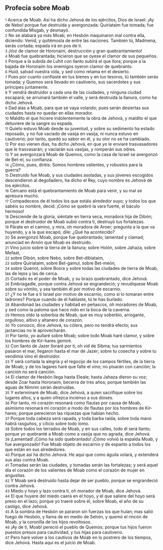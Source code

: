 == Profecía sobre Moab ==

{{anchor|1}} <small>1</small> Acerca de Moab. Así ha dicho Jehová de los ejércitos, Dios de Israel: ¡Ay de Nebo! porque fue destruida y avergonzada: Quiriataim fue tomada; fue confundida Misgab, y desmayó.<br>
{{anchor|2}} <small>2</small> No se alabará ya más Moab; en Hesbón maquinaron mal contra ella, diciendo: Venid, y quitémosla de entre las naciones. También tú, Madmena, serás cortada; espada irá en pos de ti.<br>
{{anchor|3}} <small>3</small> ¡Voz de clamor de Horonaim, destrucción y gran quebrantamiento!<br>
{{anchor|4}} <small>4</small> Moab fue quebrantada; hicieron que se oyese el clamor de sus pequeños.<br>
{{anchor|5}} <small>5</small> Porque a la subida de Luhit con llanto subirá el que llora; porque a la bajada de Horonaim los enemigos oyeron clamor de quebranto.<br>
{{anchor|6}} <small>6</small> Huid, salvad vuestra vida, y sed como retama en el desierto.<br>
{{anchor|7}} <small>7</small> Pues por cuanto confiaste en tus bienes y en tus tesoros, tú también serás tomada; y Quemos será llevado en cautiverio, sus sacerdotes y sus príncipes juntamente.<br>
{{anchor|8}} <small>8</small> Y vendrá destruidor a cada una de las ciudades, y ninguna ciudad escapará; se arruinará también el valle, y será destruida la llanura, como ha dicho Jehová.<br>
{{anchor|9}} <small>9</small> Dad alas a Moab, para que se vaya volando; pues serán desiertas sus ciudades hasta no quedar en ellas morador.<br>
{{anchor|10}} <small>10</small> Maldito el que hiciere indolentemente la obra de Jehová, y maldito el que detuviere de la sangre su espada.<br>
{{anchor|11}} <small>11</small> Quieto estuvo Moab desde su juventud, y sobre su sedimento ha estado reposado, y no fue vaciado de vasija en vasija, ni nunca estuvo en cautiverio; por tanto, quedó su sabor en él, y su olor no se ha cambiado.<br>
{{anchor|12}} <small>12</small> Por eso vienen días, ha dicho Jehová, en que yo le enviaré trasvasadores que le trasvasarán; y vaciarán sus vasijas, y romperán sus odres.<br>
{{anchor|13}} <small>13</small> Y se avergonzará Moab de Quemos, como la casa de Israel se avergonzó de Bet-el, su confianza.<br>
{{anchor|14}} <small>14</small> ¿Cómo, pues, diréis: Somos hombres valientes, y robustos para la guerra?<br>
{{anchor|15}} <small>15</small> Destruido fue Moab, y sus ciudades asoladas, y sus jóvenes escogidos descendieron al degolladero, ha dicho el Rey, cuyo nombre es Jehová de los ejércitos.<br>
{{anchor|16}} <small>16</small> Cercano está el quebrantamiento de Moab para venir, y su mal se apresura mucho.<br>
{{anchor|17}} <small>17</small> Compadeceos de él todos los que estáis alrededor suyo; y todos los que sabéis su nombre, decid: ¡Cómo se quebró la vara fuerte, el báculo hermoso!<br>
{{anchor|18}} <small>18</small> Desciende de la gloria, siéntate en tierra seca, moradora hija de Dibón; porque el destruidor de Moab subió contra ti, destruyó tus fortalezas.<br>
{{anchor|19}} <small>19</small> Párate en el camino, y mira, oh moradora de Aroer; pregunta a la que va huyendo, y a la que escapó; dile: ¿Qué ha acontecido?<br>
{{anchor|20}} <small>20</small> Se avergonzó Moab, porque fue quebrantado; lamentad y clamad; anunciad en Arnón que Moab es destruido.<br>
{{anchor|21}} <small>21</small> Vino juicio sobre la tierra de la llanura; sobre Holón, sobre Jahaza, sobre Mefaat,<br>
{{anchor|22}} <small>22</small> sobre Dibón, sobre Nebo, sobre Bet-diblataim,<br>
{{anchor|23}} <small>23</small> sobre Quiriataim, sobre Bet-gamul, sobre Bet-meón,<br>
{{anchor|24}} <small>24</small> sobre Queriot, sobre Bosra y sobre todas las ciudades de tierra de Moab, las de lejos y las de cerca.<br>
{{anchor|25}} <small>25</small> Cortado es el poder de Moab, y su brazo quebrantado, dice Jehová.<br>
{{anchor|26}} <small>26</small> Embriagadle, porque contra Jehová se engrandeció; y revuélquese Moab sobre su vómito, y sea también él por motivo de escarnio.<br>
{{anchor|27}} <small>27</small> ¿Y no te fue a ti Israel por motivo de escarnio, como si lo tomaran entre ladrones? Porque cuando de él hablaste, tú te has burlado.<br>
{{anchor|28}} <small>28</small> Abandonad las ciudades y habitad en peñascos, oh moradores de Moab, y sed como la paloma que hace nido en la boca de la caverna.<br>
{{anchor|29}} <small>29</small> Hemos oído la soberbia de Moab, que es muy soberbio, arrogante, orgulloso, altivo y altanero de corazón.<br>
{{anchor|30}} <small>30</small> Yo conozco, dice Jehová, su cólera, pero no tendrá efecto; sus jactancias no le aprovecharán.<br>
{{anchor|31}} <small>31</small> Por tanto, yo aullaré sobre Moab; sobre todo Moab haré clamor, y sobre los hombres de Kir-hares gemiré.<br>
{{anchor|32}} <small>32</small> Con llanto de Jazer lloraré por ti, oh vid de Sibma; tus sarmientos pasaron el mar, llegaron hasta el mar de Jazer; sobre tu cosecha y sobre tu vendimia vino el destruidor.<br>
{{anchor|33}} <small>33</small> Y será cortada la alegría y el regocijo de los campos fértiles, de la tierra de Moab; y de los lagares haré que falte el vino; no pisarán con canción; la canción no será canción.<br>
{{anchor|34}} <small>34</small> El clamor de Hesbón llega hasta Eleale; hasta Jahaza dieron su voz; desde Zoar hasta Horonaim, becerra de tres años; porque también las aguas de Nimrim serán destruidas.<br>
{{anchor|35}} <small>35</small> Y exterminaré de Moab, dice Jehová, a quien sacrifique sobre los lugares altos, y a quien ofrezca incienso a sus dioses.<br>
{{anchor|36}} <small>36</small> Por tanto, mi corazón resonará como flautas por causa de Moab, asimismo resonará mi corazón a modo de flautas por los hombres de Kir-hares; porque perecieron las riquezas que habían hecho.<br>
{{anchor|37}} <small>37</small> Porque toda cabeza será rapada, y toda barba raída; sobre toda mano habrá rasguños, y cilicio sobre todo lomo.<br>
{{anchor|38}} <small>38</small> Sobre todos los terrados de Moab, y en sus calles, todo él será llanto; porque yo quebranté a Moab como a vasija que no agrada, dice Jehová.<br>
{{anchor|39}} <small>39</small> ¡Lamentad! ¡Cómo ha sido quebrantado! ¡Cómo volvió la espalda Moab, y fue avergonzado! Fue Moab objeto de escarnio y de espanto a todos los que están en sus alrededores.<br>
{{anchor|40}} <small>40</small> Porque así ha dicho Jehová: He aquí que como águila volará, y extenderá sus alas contra Moab.<br>
{{anchor|41}} <small>41</small> Tomadas serán las ciudades, y tomadas serán las fortalezas; y será aquel día el corazón de los valientes de Moab como el corazón de mujer en angustias.<br>
{{anchor|42}} <small>42</small> Y Moab será destruido hasta dejar de ser pueblo, porque se engrandeció contra Jehová.<br>
{{anchor|43}} <small>43</small> Miedo y hoyo y lazo contra ti, oh morador de Moab, dice Jehová.<br>
{{anchor|44}} <small>44</small> El que huyere del miedo caerá en el hoyo, y el que saliere del hoyo será preso en el lazo; porque yo traeré sobre él, sobre Moab, el año de su castigo, dice Jehová.<br>
{{anchor|45}} <small>45</small> A la sombra de Hesbón se pararon sin fuerzas los que huían; mas salió fuego de Hesbón, y llama de en medio de Sehón, y quemó el rincón de Moab, y la coronilla de los hijos revoltosos.<br>
{{anchor|46}} <small>46</small> ¡Ay de ti, Moab! pereció el pueblo de Quemos; porque tus hijos fueron puestos presos para cautividad, y tus hijas para cautiverio.<br>
{{anchor|47}} <small>47</small> Pero haré volver a los cautivos de Moab en lo postrero de los tiempos, dice Jehová. Hasta aquí es el juicio de Moab.<br>
